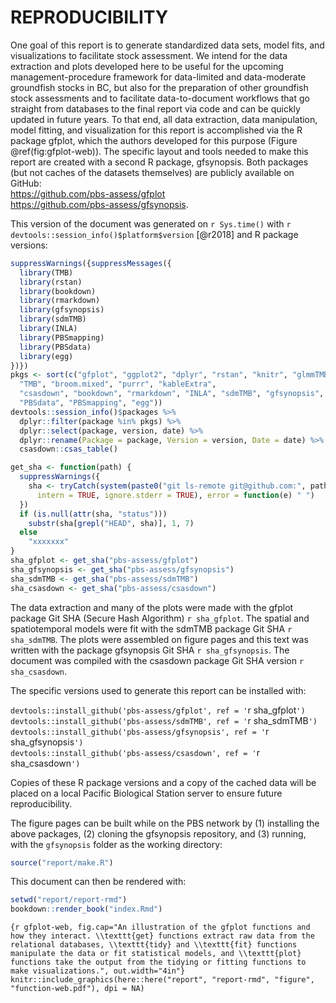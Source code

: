 \clearpage
\vspace{0mm}

# REPRODUCIBILITY {#app:reproducibility}

One goal of this report is to generate standardized data sets, model fits, and
visualizations to facilitate stock assessment. We intend for the data
extraction and plots developed here to be useful for the upcoming
management-procedure framework for data-limited and data-moderate groundfish
stocks in BC, but also for the preparation of other groundfish stock
assessments and to facilitate data-to-document workflows that go straight from
databases to the final report via code and can be quickly updated in future
years. To that end, all data extraction, data manipulation, model fitting, and
visualization for this report is accomplished via the R package gfplot, which
the authors developed for this purpose (Figure \@ref(fig:gfplot-web)). The
specific layout and tools needed to make this report are created with a second
R package, gfsynopsis. Both packages (but not caches of the datasets
themselves) are publicly available on GitHub:\
<https://github.com/pbs-assess/gfplot>\
<https://github.com/pbs-assess/gfsynopsis>.

This version of the document was generated on `r Sys.time()` with
`r devtools::session_info()$platform$version` [@r2018] and R package versions:

```r
suppressWarnings({suppressMessages({
  library(TMB)
  library(rstan)
  library(bookdown)
  library(rmarkdown)
  library(gfsynopsis)
  library(sdmTMB)
  library(INLA)
  library(PBSmapping)
  library(PBSdata)
  library(egg)
})})
pkgs <- sort(c("gfplot", "ggplot2", "dplyr", "rstan", "knitr", "glmmTMB",
  "TMB", "broom.mixed", "purrr", "kableExtra",
  "csasdown", "bookdown", "rmarkdown", "INLA", "sdmTMB", "gfsynopsis",
  "PBSdata", "PBSmapping", "egg"))
devtools::session_info()$packages %>%
  dplyr::filter(package %in% pkgs) %>%
  dplyr::select(package, version, date) %>%
  dplyr::rename(Package = package, Version = version, Date = date) %>%
  csasdown::csas_table()
```

```r
get_sha <- function(path) {
  suppressWarnings({
    sha <- tryCatch(system(paste0("git ls-remote git@github.com:", path, ".git"),
      intern = TRUE, ignore.stderr = TRUE), error = function(e) " ")
  })
  if (is.null(attr(sha, "status")))
    substr(sha[grepl("HEAD", sha)], 1, 7)
  else
    "xxxxxxx"
}
sha_gfplot <- get_sha("pbs-assess/gfplot")
sha_gfsynopsis <- get_sha("pbs-assess/gfsynopsis")
sha_sdmTMB <- get_sha("pbs-assess/sdmTMB")
sha_csasdown <- get_sha("pbs-assess/csasdown")
```

The data extraction and many of the plots were made with the gfplot package Git SHA (Secure Hash Algorithm) ``r sha_gfplot``. The spatial and spatiotemporal models were fit with the sdmTMB package Git SHA ``r sha_sdmTMB``. The plots were assembled on figure pages and this text was written with the package gfsynopsis Git SHA ``r sha_gfsynopsis``. The document was compiled with the csasdown package Git SHA version ``r sha_csasdown``.

The specific versions used to generate this report can be installed with:

`devtools::install_github('pbs-assess/gfplot', ref = '`r sha_gfplot`')`\
`devtools::install_github('pbs-assess/sdmTMB', ref = '`r sha_sdmTMB`')`\
`devtools::install_github('pbs-assess/gfsynopsis', ref = '`r sha_gfsynopsis`')`\
`devtools::install_github('pbs-assess/csasdown', ref = '`r sha_csasdown`')`\

\vspace{5mm}
Copies of these R package versions and a copy of the cached data will be placed on
a local Pacific Biological Station server to ensure future reproducibility.

The figure pages can be built while on the PBS network by (1) installing the
above packages, (2) cloning the gfsynopsis repository, and (3) running, with the
`gfsynopsis` folder as the working directory:

```r
source("report/make.R")
```

This document can then be rendered with:

```r
setwd("report/report-rmd")
bookdown::render_book("index.Rmd")
```

```{r gfplot-web, fig.cap="An illustration of the gfplot functions and how they interact. \\texttt{get} functions extract raw data from the relational databases, \\texttt{tidy} and \\texttt{fit} functions manipulate the data or fit statistical models, and \\texttt{plot} functions take the output from the tidying or fitting functions to make visualizations.", out.width="4in"}
knitr::include_graphics(here::here("report", "report-rmd", "figure",
    "function-web.pdf"), dpi = NA)
```

\clearpage
